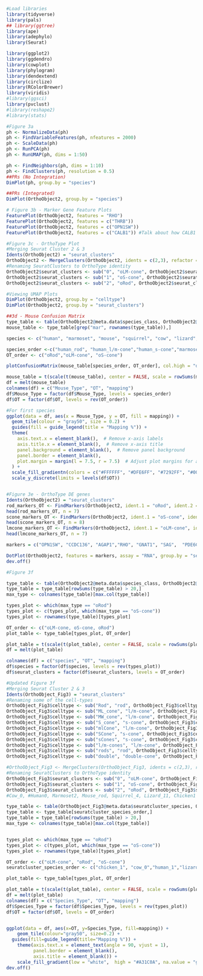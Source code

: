 ```r
#Load libraries
library(tidyverse)
library(pals)
## library(ggtree)
library(ape)
library(adephylo)
library(Seurat)

library(ggplot2)
library(ggdendro)
library(cowplot)
library(phylogram)
library(dendextend)
library(circlize)
library(RColorBrewer)
library(viridis)
#library(ggsci)
library(pvclust)
#library(reshape2)
#library(stats)
```


```r
#Figure 3a 
ph <- NormalizeData(ph)
ph <- FindVariableFeatures(ph, nfeatures = 2000)
ph <- ScaleData(ph)
ph <- RunPCA(ph)
ph <- RunUMAP(ph, dims = 1:50)

ph <- FindNeighbors(ph, dims = 1:10)
ph <- FindClusters(ph, resolution = 0.5)
##PRs (No Integration)
DimPlot(ph, group.by = "species")

##PRs (Integrated)
DimPlot(OrthoObject2, group.by = "species")
```

```r
# Figure 3b - Marker Gene Feature Plots
FeaturePlot(OrthoObject2, features = "RHO")
FeaturePlot(OrthoObject2, features = c("THRB"))
FeaturePlot(OrthoObject2, features = c("OPN1SW"))
FeaturePlot(OrthoObject2, features = c("CALB1")) #Talk about how CALB1 cannot be applied for other animals and why.

```

```r
#Figure 3c - OrthoType Plot
#Merging Seurat Cluster 2 & 3
Idents(OrthoObject2) = "seurat_clusters"
OrthoObject2 <- MergeClusters(OrthoObject2, idents = c(2,3), refactor = TRUE)
#Renaming SeuratClusters to OrthoType identity
OrthoObject2$seurat_clusters <- sub("0", "oLM-cone", OrthoObject2$seurat_clusters)
OrthoObject2$seurat_clusters <- sub("1", "oS-cone", OrthoObject2$seurat_clusters)
OrthoObject2$seurat_clusters <- sub("2", "oRod", OrthoObject2$seurat_clusters)

#Viewing UMAP Plots
DimPlot(OrthoObject2, group.by = "celltype")
DimPlot(OrthoObject2, group.by = "seurat_clusters")
```

```r
##3d - Mouse Confusion Matrix
type_table <- table(OrthoObject2@meta.data$species_class, OrthoObject2@meta.data$seurat_clusters)
mouse_table <- type_table[grep("mar", rownames(type_table)),]

species <- c("human", "marmoset", "mouse", "squirrel", "cow", "lizard", "chicken")

species_order <-c("human_rod", "human_l/m-cone","human_s-cone","marmoset_rod", "marmoset_l/m-cone","marmoset_s-cone", "mouse_rod", "mouse_l/m-cone","mouse_s-cone", "squirrel_rod", "squirrel_l/m-cone","squirrel_s-cone","cow_rod", "cow_l/m-cone","cow_s-cone","lizard_rod", "lizard_l/m-cone","lizard_s-cone","chicken_rod", "chicken_l/m-cone","chicken_s-cone", "chicken_double-cone")
OT_order <- c("oRod","oLM-cone", "oS-cone")

plotConfusionMatrix(mouse_table[species_order, OT_order], col.high = "darkblue", col.low = "white", xlab.use = "OT", ylab.use = "Mouse Types")

mouse_table = t(scale(t(mouse_table), center = FALSE, scale = rowSums(mouse_table)))*103
df = melt(mouse_table)
colnames(df) = c("Mouse_Type", "OT", "mapping")
df$Mouse_Type = factor(df$Mouse_Type, levels = species_order)
df$OT = factor(df$OT, levels = rev(OT_order))

#For first species
ggplot(data = df, aes(x = Mouse_Type, y = OT, fill = mapping)) +
  geom_tile(colour = "gray50", size = 0.2) +
  guides(fill = guide_legend(title = "Mapping %")) +
  theme(
    axis.text.x = element_blank(),  # Remove x-axis labels
    axis.title.x = element_blank(),  # Remove x-axis title
    panel.background = element_blank(),  # Remove panel background
    panel.border = element_blank(),
    plot.margin = margin(l = 7.5, r = 7.5)  # Adjust plot margins for a skinnier graph
  ) +
  scale_fill_gradientn(colors = c("#FFFFFF", "#DFE6FF", "#7292FF", "#002DC6", "#002191"), na.value = "gray70") +
  scale_y_discrete(limits = levels(df$OT)) 



```


```r
#Figure 3e - OrthoType DE genes
Idents(OrthoObject2) = "seurat_clusters"
rod_markers_OT <- FindMarkers(OrthoObject2, ident.1 = "oRod", ident.2 = NULL, only.pos = TRUE)
head(rod_markers_OT, n = 7)
scone_markers_OT <- FindMarkers(OrthoObject2, ident.1 = "oS-cone", ident.2 = NULL, only.pos = TRUE)
head(scone_markers_OT, n = 8)
lmcone_markers_OT <- FindMarkers(OrthoObject2, ident.1 = "oLM-cone", ident.2 = NULL, only.pos = TRUE)
head(lmcone_markers_OT, n = 7)

markers = c("OPN1SW", "CCDC136", "AGAP1","RHO", "GNAT1", "SAG",  "PDE6C", "THRB", "CNGB3")

DotPlot(OrthoObject2, features = markers, assay = "RNA", group.by = "seurat_clusters", cols = c("white", "#6e78ff")) + RotatedAxis()
dev.off()
```

```r
#Figure 3f

type_table <- table(OrthoObject2@meta.data$species_class, OrthoObject2@meta.data$seurat_clusters)
type_table = type_table[rowSums(type_table) > 20,]
max_type <- colnames(type_table)[max.col(type_table)]

types_plot <- which(max_type == "oRod")
types_plot <- c(types_plot, which(max_type == "oS-cone"))
types_plot <- rownames(type_table)[types_plot]

OT_order <- c("oLM-cone, oS-cone, oRod")
plot_table <- type_table[types_plot, OT_order]

plot_table = t(scale(t(plot_table), center = FALSE, scale = rowSums(plot_table))) * 100
df = melt(plot_table)

colnames(df) = c("species", "OT", "mapping")
df$species = factor(df$species, levels = rev(types_plot))
df$seurat_clusters = factor(df$seurat_clusters, levels = OT_order)


```

```r
#Updated Figure 3f
#Merging Seurat Cluster 2 & 3
Idents(OrthoObject_Fig3) = "seurat_clusters"
#Renaming some of the cell-types
OrthoObject_Fig3$celltype <- sub("Rod", "rod", OrthoObject_Fig3$celltype)
OrthoObject_Fig3$celltype <- sub("ML_cone", "l/m-cone", OrthoObject_Fig3$celltype)
OrthoObject_Fig3$celltype <- sub("MW_cone", "l/m-cone", OrthoObject_Fig3$celltype)
OrthoObject_Fig3$celltype <- sub("S_cone", "s-cone", OrthoObject_Fig3$celltype)
OrthoObject_Fig3$celltype <- sub("mlCone", "l/m-cone", OrthoObject_Fig3$celltype)
OrthoObject_Fig3$celltype <- sub("SCone", "s-cone", OrthoObject_Fig3$celltype)
OrthoObject_Fig3$celltype <- sub("sCones", "s-cone", OrthoObject_Fig3$celltype)
OrthoObject_Fig3$celltype <- sub("l/m-cones", "l/m-cone", OrthoObject_Fig3$celltype)
OrthoObject_Fig3$celltype <- sub("rods", "rod", OrthoObject_Fig3$celltype)
OrthoObject_Fig3$celltype <- sub("double", "double-cone", OrthoObject_Fig3$celltype)

#OrthoObject_Fig3 <- MergeClusters(OrthoObject_Fig3, idents = c(2,3), refactor = TRUE)
#Renaming SeuratClusters to OrthoType identity
OrthoObject_Fig3$seurat_clusters <- sub("0", "oLM-cone", OrthoObject_Fig3$seurat_clusters)
OrthoObject_Fig3$seurat_clusters <- sub("1", "oS-cone", OrthoObject_Fig3$seurat_clusters)
OrthoObject_Fig3$seurat_clusters <- sub("2", "oRod", OrthoObject_Fig3$seurat_clusters)
#Cow_0, #Human0, Marmoset2, Mouse_rod, Squirrel_4, Lizard_11, Chicken1

type_table <- table(OrthoObject_Fig3@meta.data$seuratcluster_species, OrthoObject_Fig3@meta.data$seurat_clusters)
type_table <- type_table[seuratcluster_species_order,]
type_table = type_table[rowSums(type_table) > 20,]
max_type <- colnames(type_table)[max.col(type_table)]


types_plot <- which(max_type == "oRod")
types_plot <- c(types_plot, which(max_type == "oS-cone"))
types_plot <- rownames(type_table)[types_plot]

OT_order <- c("oLM-cone", "oRod", "oS-cone")
seuratcluster_species_order <- c("chicken_1", "cow_0","human_1","lizard_11","marmoset_2", "mouse_rod", "squirrel_4", "chicken_7", "lizard_8", "cow_5", "squirrel_3", "mouse_s-cone", "marmoset_5", "human_19")

plot_table <- type_table[types_plot, OT_order]

plot_table = t(scale(t(plot_table), center = FALSE, scale = rowSums(plot_table))) * 100
df = melt(plot_table)
colnames(df) = c("Species_Type", "OT", "mapping")
df$Species_Type = factor(df$Species_Type, levels = rev(types_plot))
df$OT = factor(df$OT, levels = OT_order)


ggplot(data = df, aes(x=OT, y=Species_Type, fill=mapping)) +
    geom_tile(colour="gray50", size=0.2) +
  guides(fill=guide_legend(title="Mapping %")) + 
    theme(axis.text.x = element_text(angle = 90, vjust = 1),
          panel.border = element_blank(),
          axis.title = element_blank()) +
    scale_fill_gradient(low = "white",  high = "#A31C0A", na.value = "gray70") + scale_x_discrete(limits = levels(df$OT)) +coord_flip()
dev.off()
```



